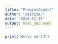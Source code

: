 ```yaml
---
title: "PremierCommit"
author: "Jessica."
date: "2024-12-13"
output: html_document
---
```


```r
print("Hello world")
```

